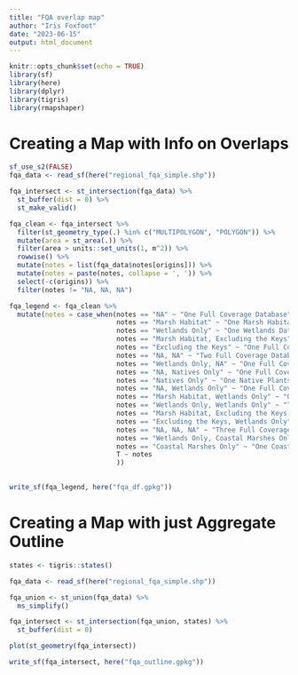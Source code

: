 ```yaml
---
title: "FQA overlap map"
author: "Iris Foxfoot"
date: "2023-06-15"
output: html_document
---
```


```r
knitr::opts_chunk$set(echo = TRUE)
library(sf)
library(here)
library(dplyr)
library(tigris)
library(rmapshaper)
```

# Creating a Map with Info on Overlaps

```r
sf_use_s2(FALSE)
fqa_data <- read_sf(here("regional_fqa_simple.shp"))

fqa_intersect <- st_intersection(fqa_data) %>%
  st_buffer(dist = 0) %>% 
  st_make_valid()

fqa_clean <- fqa_intersect %>% 
  filter(st_geometry_type(.) %in% c("MULTIPOLYGON", "POLYGON")) %>% 
  mutate(area = st_area(.)) %>% 
  filter(area > units::set_units(1, m^2)) %>% 
  rowwise() %>% 
  mutate(notes = list(fqa_data$notes[origins])) %>% 
  mutate(notes = paste(notes, collapse = ', ')) %>% 
  select(-c(origins)) %>% 
  filter(notes != "NA, NA, NA")

fqa_legend <- fqa_clean %>% 
  mutate(notes = case_when(notes == "NA" ~ "One Full Coverage Database",
                           notes == "Marsh Habitat" ~ "One Marsh Habitat Database",
                           notes == "Wetlands Only" ~ "One Wetlands Database",
                           notes == "Marsh Habitat, Excluding the Keys" ~ "One Full Coverage Database, One Marsh Habitat Database",
                           notes == "Excluding the Keys" ~ "One Full Coverage Database",
                           notes == "NA, NA" ~ "Two Full Coverage Databases",
                           notes == "Wetlands Only, NA" ~ "One Full Coverage Database, One Wetlands Database",
                           notes == "NA, Natives Only" ~ "One Full Coverage Database, One Native Plants Database",
                           notes == "Natives Only" ~ "One Native Plants Database",
                           notes == "NA, Wetlands Only" ~ "One Full Coverage Database, One Wetlands Database",
                           notes == "Marsh Habitat, Wetlands Only" ~ "One Marsh Habitat Database, One Wetlands Habitat Database",
                           notes == "Wetlands Only, Wetlands Only" ~ "Two Wetlands Databases",
                           notes == "Marsh Habitat, Excluding the Keys, Wetlands Only" ~ "One Full Coverage Database, One Marsh Habitat Database, One Wetlands Database",
                           notes == "Excluding the Keys, Wetlands Only" ~ "One Full Coverage Database, One Wetlands Database",
                           notes == "NA, NA, NA" ~ "Three Full Coverage Databases",
                           notes == "Wetlands Only, Coastal Marshes Only" ~ "One Marsh Habitat Database, One Wetlands Habitat Database",
                           notes == "Coastal Marshes Only" ~ "One Coastal Marsh Habitat Database",
                           T ~ notes
                           ))

  
write_sf(fqa_legend, here("fqa_df.gpkg"))
```

# Creating a Map with just Aggregate Outline

```r
states <- tigris::states()

fqa_data <- read_sf(here("regional_fqa_simple.shp"))

fqa_union <- st_union(fqa_data) %>% 
  ms_simplify()

fqa_intersect <- st_intersection(fqa_union, states) %>% 
  st_buffer(dist = 0)

plot(st_geometry(fqa_intersect))

write_sf(fqa_intersect, here("fqa_outline.gpkg"))
```


